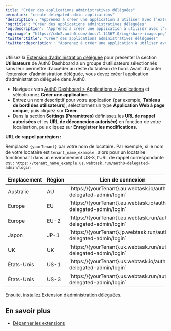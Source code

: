 ```yaml
---
title: "Créer des applications administratives déléguées"
permalink: "create-delegated-admin-applications"
'description': "Apprenez à créer une application à utiliser avec l’extension d’administration déléguée, vous permettant d’exposer sélectivement la section des utilisateurs du tableau de bord."
'og:title': "Créer des applications administratives déléguées"
'og:description': "Apprenez à créer une application à utiliser avec l’extension d’administration déléguée, vous permettant d’exposer sélectivement la section des utilisateurs du tableau de bord."
'og:image': "https://cdn2.auth0.com/docs/1.14567.0/img/share-image.png"
'twitter:title': "Créer des applications administratives déléguées"
'twitter:description': "Apprenez à créer une application à utiliser avec l’extension d’administration déléguée, vous permettant d’exposer sélectivement la section des utilisateurs du tableau de bord."
---
```


Utilisez la [Extension d’administration déléguée](/docs/fr-ca/customize/extensions/delegated-administration-extension) pour présenter la section **Utilisateurs** de <Tooltip href="/docs/docs/fr-ca/glossary?term=auth0-dashboard" tip="Auth0 Dashboard
Principal produit d’Auth0 pour configurer vos services." cta="Voir le glossaire">Auth0 Dashboard</Tooltip> à un groupe d’utilisateurs sélectionnés sans leur permettre d’accéder au reste du tableau de bord. Avant d’ajouter l’extension d’administration déléguée, vous devez créer l’application d’administration déléguée dans Auth0.

* Naviguez vers [Auth0 Dashboard > Applications > Applications](https://manage.auth0.com/#/applications) et sélectionnez **Créer une application**.
* Entrez un nom descriptif pour votre application (par exemple, **Tableau de bord des utilisateurs**), sélectionnez un type **Application Web à page unique**, puis cliquez sur **Créer**.
* Dans la section **Settings (Paramètres)** définissez les **URL de rappel autorisées** et les **URL de déconnexion autorisée)** en fonction de votre localisation, puis cliquez sur **Enregistrer les modifications**.

**URL de rappel par région :**

<Callout icon="file-lines" color="#0EA5E9" iconType="regular">

Remplacez `{yourTenant}` par votre nom de locataire. Par exemple, si le nom de votre locataire est `tenant_name_example` , alors pour un locataire fonctionnant dans un environnement US-3, l’URL de rappel correspondante est : `https://tenant_name_example.us.webtask.run/auth0-delegated-admin/login`

</Callout>

<table class="table"><thead>
<tr>
<th>Emplacement</th>
<th>Région</th>
<th>Lien de connexion</th>
</tr>
</thead>
<tbody>
<tr>
<td>Australie</td>
<td>AU</td>
<td>`https://{yourTenant}.au.webtask.io/auth0-delegated-admin/login`</td>
</tr>
<tr>
<td>Europe</td>
<td>EU</td>
<td>`https://{yourTenant}.eu.webtask.io/auth0-delegated-admin/login`</td>
</tr>
<tr>
<td>Europe</td>
<td>EU-2</td>
<td>`https://{yourTenant}.eu.webtask.run/auth0-delegated-admin/login`</td>
</tr>
<tr>
<td>Japon</td>
<td>JP-1</td>
<td>`https://{yourTenant}.jp.webtask.run/auth0-delegated-admin/login`</td>
</tr>
<tr>
<td>UK</td>
<td>UK</td>
<td>`https://{yourTenant}.uk.webtask.run/auth0-delegated-admin/login`</td>
</tr>
<tr>
<td>États-Unis</td>
<td>US-1</td>
<td>`https://{yourTenant}.us.webtask.io/auth0-delegated-admin/login`</td>
</tr>
<tr>
<td>États-Unis</td>
<td>US-3</td>
<td>`https://{yourTenant}.us.webtask.run/auth0-delegated-admin/login`</td>
</tr>
</tbody>
</table>

Ensuite, [installez Extension d’administration déléguées](/docs/fr-ca/customize/extensions/delegated-administration-extension/install-delegated-admin-extension).

## En savoir plus

* [Dépanner les extensions](/docs/fr-ca/troubleshoot/integration-extensibility-issues/troubleshoot-extensions)